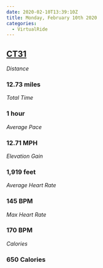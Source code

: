 ```yaml
---
date: 2020-02-10T13:39:10Z
title: Monday, February 10th 2020
categories:
  - VirtualRide
---
```

## [CT31](https://www.strava.com/activities/3088121070)

_Distance_

### 12.73 miles

_Total Time_

### 1 hour

_Average Pace_

### 12.71 MPH

_Elevation Gain_

### 1,919 feet

_Average Heart Rate_

### 145 BPM

_Max Heart Rate_

### 170 BPM

_Calories_

### 650 Calories